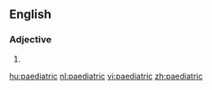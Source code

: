 ==English==

===Adjective===
{{en-adj|-}}

# {{alternative spelling of|[[pediatric]]}}

[[hu:paediatric]]
[[nl:paediatric]]
[[vi:paediatric]]
[[zh:paediatric]]